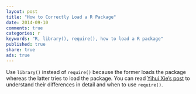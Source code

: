 ```yaml
---
layout: post
title: "How to Correctly Load a R Package"
date: 2014-09-10
comments: true
categories: r
keywords: "R, library(), require(), how to load a R package"
published: true
share: true
ads: true
---
```


Use `library()` instead of `require()` because the former loads the package whereas the latter tries to load the package. You can read [Yihui Xie's post](http://yihui.name/en/2014/07/library-vs-require/) to understand their differences in detail and when to use `require()`. 
